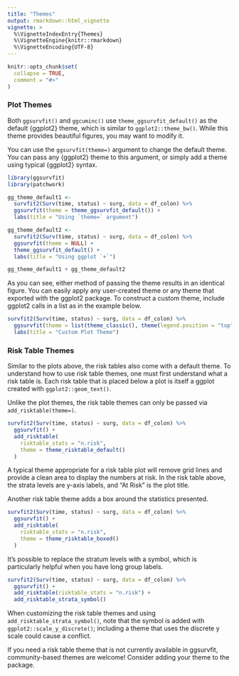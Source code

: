```yaml
---
title: "Themes"
output: rmarkdown::html_vignette
vignette: >
  %\VignetteIndexEntry{Themes}
  %\VignetteEngine{knitr::rmarkdown}
  %\VignetteEncoding{UTF-8}
---
```


```r
knitr::opts_chunk$set(
  collapse = TRUE,
  comment = "#>"
)
```

### Plot Themes

Both `ggsurvfit()` and `ggcuminc()` use `theme_ggsurvfit_default()` as the default {ggplot2} theme, which is similar to `ggplot2::theme_bw()`.
While this theme provides beautiful figures, you may want to modify it.

You can use the `ggsurvfit(theme=)` argument to change the default theme.
You can pass any {ggplot2} theme to this argument, or simply add a theme using typical {ggplot2} syntax.

```r
library(ggsurvfit)
library(patchwork)

gg_theme_default1 <- 
  survfit2(Surv(time, status) ~ surg, data = df_colon) %>%
  ggsurvfit(theme = theme_ggsurvfit_default()) +
  labs(title = "Using `theme=` argument")

gg_theme_default2 <- 
  survfit2(Surv(time, status) ~ surg, data = df_colon) %>%
  ggsurvfit(theme = NULL) +
  theme_ggsurvfit_default() +
  labs(title = "Using ggplot `+`")

gg_theme_default1 + gg_theme_default2
```

As you can see, either method of passing the theme results in an identical figure.
You can easily apply any user-created theme or any theme that exported with the ggplot2 package.
To construct a custom theme, include ggplot2 calls in a list as in the example below.

```r
survfit2(Surv(time, status) ~ surg, data = df_colon) %>%
  ggsurvfit(theme = list(theme_classic(), theme(legend.position = "top"))) +
  labs(title = "Custom Plot Theme")
```

### Risk Table Themes

Similar to the plots above, the risk tables also come with a default theme.
To understand how to use risk table themes, one must first understand what a risk table is.
Each risk table that is placed below a plot is itself a ggplot created with `ggplot2::geom_text()`.

Unlike the plot themes, the risk table themes can only be passed via `add_risktable(theme=)`.

```r
survfit2(Surv(time, status) ~ surg, data = df_colon) %>%
  ggsurvfit() +
  add_risktable(
    risktable_stats = "n.risk",
    theme = theme_risktable_default()
  )
```

A typical theme appropriate for a risk table plot will remove grid lines and provide a clean area to display the numbers at risk.
In the risk table above, the strata levels are y-axis labels, and "At Risk" is the plot title.

Another risk table theme adds a box around the statistics presented.

```r
survfit2(Surv(time, status) ~ surg, data = df_colon) %>%
  ggsurvfit() +
  add_risktable(
    risktable_stats = "n.risk",
    theme = theme_risktable_boxed()
  )
```

It's possible to replace the stratum levels with a symbol, which is particularly helpful when you have long group labels.

```r
survfit2(Surv(time, status) ~ surg, data = df_colon) %>%
  ggsurvfit() +
  add_risktable(risktable_stats = "n.risk") +
  add_risktable_strata_symbol()
```

When customizing the risk table themes and using `add_risktable_strata_symbol()`, note that the symbol is added with `ggplot2::scale_y_discrete()`; including a theme that uses the discrete y scale could cause a conflict.

If you need a risk table theme that is not currently available in ggsurvfit, community-based themes are welcome!
Consider adding your theme to the package.


